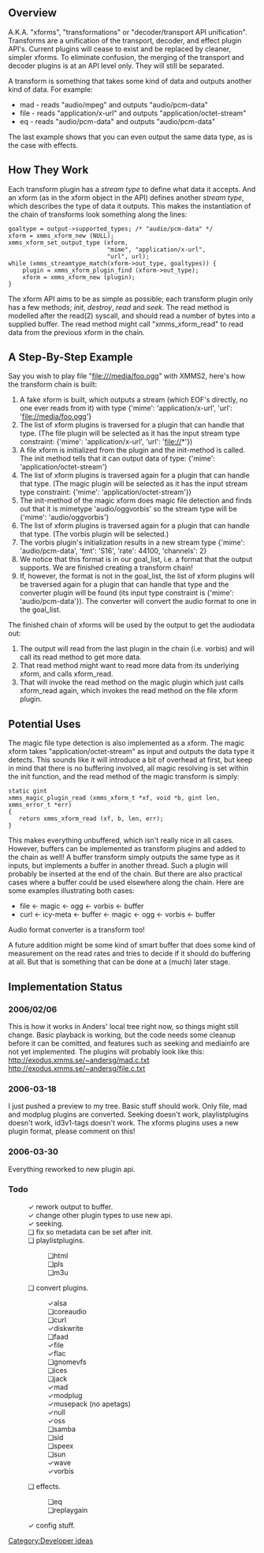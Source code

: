 ==Overview==
A.K.A. "xforms", "transformations" or "decoder/transport API unification". Transforms are a unification of the transport, decoder, and effect plugin API's. Current plugins will cease to exist and be replaced by cleaner, simpler xforms. To eliminate confusion, the merging of the transport and decoder plugins is at an API level only. They will still be separated.

A transform is something that takes some kind of data and outputs another kind of data. For example:
* mad - reads "audio/mpeg" and outputs "audio/pcm-data"
* file - reads "application/x-url" and outputs "application/octet-stream"
* eq - reads "audio/pcm-data" and outputs "audio/pcm-data"
The last example shows that you can even output the same data type, as is the case with effects.

==How They Work==
Each transform plugin has a ''stream type'' to define what data it accepts. And an xform (as in the xform object in the API) defines another ''stream type'', which describes the type of data it outputs. This makes the instantiation of the chain of transforms look something along the lines:
 goaltype = output->supported_types; /* "audio/pcm-data" */
 xform = xmms_xform_new (NULL);
 xmms_xform_set_output_type (xform,
                             "mime", "application/x-url",
                             "url", url);
 while (xmms_streamtype_match(xform->out_type, goaltypes)) {
     plugin = xmms_xform_plugin_find (xform->out_type);
     xform = xmms_xform_new (plugin);
 }

The xform API aims to be as simple as possible; each transform plugin only has a few methods; ''init'', ''destroy'', ''read'' and ''seek''. The read method is modelled after the read(2) syscall, and should read a number of bytes into a supplied buffer. The read method might call "xmms_xform_read" to read data from the previous xform in the chain.

==A Step-By-Step Example==
Say you wish to play file "file:///media/foo.ogg" with XMMS2, here's how the transform chain is built:

# A fake xform is built, which outputs a stream (which EOF's directly, no one ever reads from it) with type {'mime': 'application/x-url', 'url': 'file://media/foo.ogg'}
# The list of xform plugins is traversed for a plugin that can handle that type. (The file plugin will be selected as it has the input stream type constraint: {'mime': 'application/x-url', 'url': 'file://*'})
# A file xform is initialized from the plugin and the init-method is called. The init method tells that it can output data of type: {'mime': 'application/octet-stream'}
# The list of xform plugins is traversed again for a plugin that can handle that type. (The magic plugin will be selected as it has the input stream type constraint: {'mime': 'application/octet-stream'})
# The init-method of the magic xform does magic file detection and finds out that it is mimetype 'audio/oggvorbis' so the stream type will be {'mime': 'audio/oggvorbis'}
# The list of xform plugins is traversed again for a plugin that can handle that type. (The vorbis plugin will be selected.)
# The vorbis plugin's initialization results in a new stream type {'mime': 'audio/pcm-data', 'fmt': 'S16', 'rate': 44100, 'channels': 2}
# We notice that this format is in our goal_list, i.e. a format that the output supports. We are finished creating a transform chain!
# If, however, the format is not in the goal_list, the list of xform plugins will be traversed again for a plugin that can handle that type and the converter plugin will be found (its input type constraint is {'mime': 'audio/pcm-data'}). The converter will convert the audio format to one in the goal_list.

The finished chain of xforms will be used by the output to get the audiodata out:
# The output will read from the last plugin in the chain (i.e. vorbis) and will call its read method to get more data.
# That read method might want to read more data from its underlying xform, and calls xform_read.
# That will invoke the read method on the magic plugin which just calls xform_read again, which invokes the read method on the file xform plugin.

==Potential Uses==
The magic file type detection is also implemented as a xform. The magic xform takes "application/octet-stream" as input and outputs the data type it detects. This sounds like it will introduce a bit of overhead at first, but keep in mind that there is no buffering involved, all magic resolving is set within the init function, and the read method of the magic transform is simply:
 static gint
 xmms_magic_plugin_read (xmms_xform_t *xf, void *b, gint len,
 xmms_error_t *err)
 {
 	return xmms_xform_read (xf, b, len, err);
 }

This makes everything unbuffered, which isn't really nice in all cases. However, buffers can be implemented as transform plugins and added to the chain as well! A buffer transform simply outputs the same type as it inputs, but implements a buffer in another thread. Such a plugin will probably be inserted at the end of the chain. But there are also practical cases where a buffer could be used elsewhere along the chain. Here are some examples illustrating both cases:
* file <- magic <- ogg <- vorbis <- buffer
* curl <- icy-meta <- buffer <- magic <- ogg <- vorbis <- buffer

Audio format converter is a transform too!

A future addition might be some kind of smart buffer that does some kind of measurement on the read rates and tries to decide if it should do buffering at all. But that is something that can be done at a (much) later stage.

==Implementation Status==
===2006/02/06===
This is how it works in Anders' local tree right now, so things might still change. Basic playback is working, but the code needs some cleanup before it can be comitted, and features such as seeking and mediainfo are not yet implemented. The plugins will probably look like this:
http://exodus.xmms.se/~andersg/mad.c.txt http://exodus.xmms.se/~andersg/file.c.txt

===2006-03-18===
I just pushed a preview to my tree. Basic stuff should work. Only file, mad and modplug plugins are converted. Seeking doesn't work, playlistplugins doesn't work, id3v1-tags doesn't work. The xforms plugins uses a new plugin format, please comment on this!


===2006-03-30===
Everything reworked to new plugin api.

===Todo===
:&#10003; rework output to buffer.
:&#10003; change other plugin types to use new api.
:&#10003; seeking.
:&#10063; fix so metadata can be set after init.
:&#10063; playlistplugins.
::&#10063;html
::&#10063;pls
::&#10063;m3u
:&#10063; convert plugins.
::&#10003;alsa
::&#10063;coreaudio
::&#10063;curl
::&#10003;diskwrite
::&#10063;faad
::&#10003;file
::&#10003;flac
::&#10063;gnomevfs
::&#10063;ices
::&#10063;jack
::&#10003;mad
::&#10003;modplug
::&#10003;musepack (no apetags)
::&#10003;null
::&#10003;oss
::&#10063;samba
::&#10063;sid
::&#10063;speex
::&#10063;sun
::&#10003;wave
::&#10003;vorbis
:&#10063; effects.
::&#10063;eq
::&#10063;replaygain
:&#10003; config stuff.

[[Category:Developer ideas]]